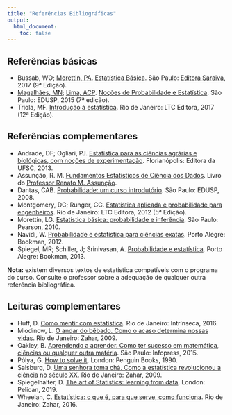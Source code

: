 ```yaml
---
title: "Referências Bibliográficas"
output:
  html_document:
    toc: false
---
```


## Referências básicas

- Bussab, WO; [Morettin, PA](http://www.ime.usp.br/~pam). [Estatística
  Básica](http://www.editorasaraiva.com.br/produtos/show/isbn:9788502207998/titulo:estatistica-basica/). São Paulo: [Editora Saraiva](http://www.saraivauni.com.br), 2017 (9ª Edição).
- [Magalhães, MN](http://www.ime.usp.br/~marcos); [Lima, ACP](http://www.ime.usp.br/~acarlos). [Noções de Probabilidade e Estatística](http://www.ime.usp.br/~noproest). São Paulo: EDUSP, 2015 (7ª edição).
- Triola, MF. [Introdução à estatística](https://www.grupogen.com.br/introducao-a-estatistica-2114750). Rio de Janeiro: LTC Editora, 2017 (12ª Edição).

## Referências complementares

- Andrade, DF; Ogliari, PJ.
  [Estatística para as ciências agrárias e biológicas, com noções de experimentação](http://www.editora.ufsc.br/publicacao/detalhe/id/537). Florianópolis: Editora da UFSC, 2013.
- Assunção, R. M.
  [Fundamentos Estatísticos de Ciência dos
  Dados](https://homepages.dcc.ufmg.br/%7Eassuncao/EstatCC/FECD.pdf).
  Livro do [Professor Renato M.
  Assunção](https://homepages.dcc.ufmg.br/~assuncao/).
- Dantas, CAB.
  [Probabilidade: um curso introdutório](http://www.edusp.com.br/detlivro.asp?id=41384).
  São Paulo: EDUSP, 2008.
- Montgomery, DC; Runger, GC.
  [Estatística aplicada e probabilidade para engenheiros](http://www.grupogen.com.br/estatistica-aplicada-e-probabilidade-para-engenheiros).
  Rio de Janeiro: LTC Editora, 2012 (5ª Edição).
- Morettin, LG.
  [Estatística básica: probabilidade e inferência](http://loja.pearson.com.br/estatistica-basica-probabilidade-e-inferencia-9788576053705/p).
  São Paulo: Pearson, 2010.
- Navidi, W.
  [Probabilidade e estatística para ciências exatas](http://www.grupoa.com.br/livros/matematica-e-estatistica/probabilidade-e-estatistica-para-ciencias-exatas/9788580550733).
  Porto Alegre: Bookman, 2012.
- Spiegel, MR; Schiller, J; Srinivasan, A.
  [Probabilidade e estatística](http://www.grupoa.com.br/livros/matematica-e-estatistica/probabilidade-e-estatistica/9788565837187).
  Porto Alegre: Bookman, 2013.

**Nota:** existem diversos textos de estatística compatíveis com o
programa do curso. Consulte o professor sobre a adequação de qualquer
outra referência bibliográfica.

## Leituras complementares

- Huff, D.
  [Como mentir com estatística](http://www.intrinseca.com.br/livro/624/).
  Rio de Janeiro: Intrínseca, 2016.
- Mlodinow, L.
  [O andar do bêbado. Como o acaso determina nossas vidas](http://zahar.com.br/livro/o-andar-do-b%C3%AAbado).
  Rio de Janeiro: Zahar, 2009.
- Oakley, B.
  [Aprendendo a aprender. Como ter sucesso em matemática, ciências ou qualquer outra matéria](http://www.infopress.com.br).
  São Paulo: Infopress, 2015.
- Pólya, G.
  [How to solve it](https://www.penguin.co.uk/books/12619/how-to-solve-it).
  London: Penguin Books, 1990.
- Salsburg, D.
  [Uma senhora toma chá. Como a estatística revolucionou a ciência no século XX](http://www.zahar.com.br/livro/uma-senhora-toma-cha).
  Rio de Janeiro: Zahar, 2009.
- Spiegelhalter, D. [The art of Statistics: learning from
  data](https://www.penguin.co.uk/books/294/294857/learning-from-data/9780241258767.html). London: Pelican, 2019.
- Wheelan, C.
  [Estatística: o que é, para que serve, como funciona](http://www.zahar.com.br/livro/estatistica).
  Rio de Janeiro: Zahar, 2016.

<!---
## Referências *online*

- [Coursera](https://pt.coursera.org)
- [Kahn Academy](http://www.khanacademy.org) vídeos sobre diversos
      assuntos, incluindo sessões especificas de estatística e
      probabilidade.
- [Udacity Online courses](http://www.udacity.com). Ver em particular:
    - [Introduction to Statistics](https://www.udacity.com/course/st101)
--->
